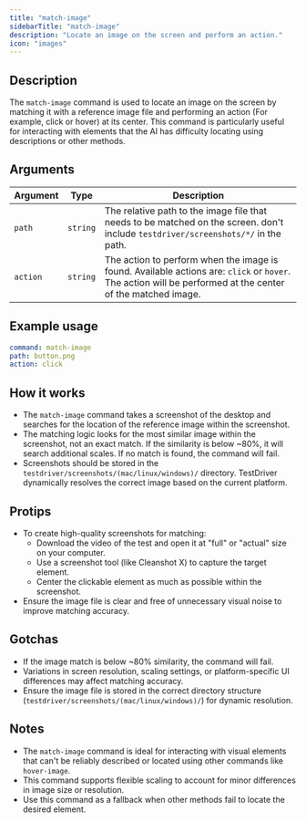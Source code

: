 ```yaml
---
title: "match-image"
sidebarTitle: "match-image"
description: "Locate an image on the screen and perform an action."
icon: "images"
---
```


## Description
The `match-image` command is used to locate an image on the screen by matching it with a reference image file and performing an action (For example, click or hover) at its center. This command is particularly useful for interacting with elements that the AI has difficulty locating using descriptions or other methods.

## Arguments
| Argument       | Type     | Description                                                                 |
|----------------|----------|-----------------------------------------------------------------------------|
| `path`         | `string` | The relative path to the image file that needs to be matched on the screen. don't include `testdriver/screenshots/*/` in the path. |
| `action`       | `string` | The action to perform when the image is found. Available actions are: `click` or `hover`. The action will be performed at the center of the matched image. |

## Example usage
```yaml
command: match-image
path: button.png
action: click
```

## How it works
- The `match-image` command takes a screenshot of the desktop and searches for the location of the reference image within the screenshot.
- The matching logic looks for the most similar image within the screenshot, not an exact match. If the similarity is below ~80%, it will search additional scales. If no match is found, the command will fail.
- Screenshots should be stored in the `testdriver/screenshots/(mac/linux/windows)/` directory. TestDriver dynamically resolves the correct image based on the current platform.

## Protips
- To create high-quality screenshots for matching:
  - Download the video of the test and open it at "full" or "actual" size on your computer.
  - Use a screenshot tool (like Cleanshot X) to capture the target element.
  - Center the clickable element as much as possible within the screenshot.
- Ensure the image file is clear and free of unnecessary visual noise to improve matching accuracy.

## Gotchas
- If the image match is below ~80% similarity, the command will fail.
- Variations in screen resolution, scaling settings, or platform-specific UI differences may affect matching accuracy.
- Ensure the image file is stored in the correct directory structure (`testdriver/screenshots/(mac/linux/windows)/`) for dynamic resolution.

## Notes
- The `match-image` command is ideal for interacting with visual elements that can't be reliably described or located using other commands like `hover-image`.
- This command supports flexible scaling to account for minor differences in image size or resolution.
- Use this command as a fallback when other methods fail to locate the desired element.
